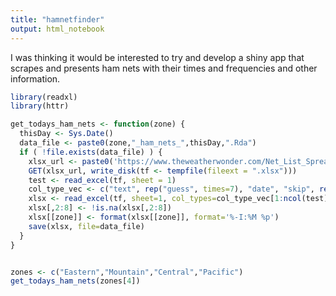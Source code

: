 ```yaml
---
title: "hamnetfinder"
output: html_notebook
---
```


I was thinking it would be interested to try and develop a shiny app that
scrapes and presents ham nets with their times and frequencies and other 
information.

```r
library(readxl)
library(httr)

get_todays_ham_nets <- function(zone) {
  thisDay <- Sys.Date()
  data_file <- paste0(zone,"_ham_nets_",thisDay,".Rda")
  if ( !file.exists(data_file) ) {
    xlsx_url <- paste0('https://www.theweatherwonder.com/Net_List_Spreadsheet_',zone,'_Time.xlsx')
    GET(xlsx_url, write_disk(tf <- tempfile(fileext = ".xlsx")))
    test <- read_excel(tf, sheet = 1)
    col_type_vec <- c("text", rep("guess", times=7), "date", "skip", rep("text", times=3),"skip")
    xlsx <- read_excel(tf, sheet=1, col_types=col_type_vec[1:ncol(test)], skip =1)
    xlsx[,2:8] <- !is.na(xlsx[,2:8])
    xlsx[[zone]] <- format(xlsx[[zone]], format='%-I:%M %p')
    save(xlsx, file=data_file)
  }
}


zones <- c("Eastern","Mountain","Central","Pacific")
get_todays_ham_nets(zones[4])

```


